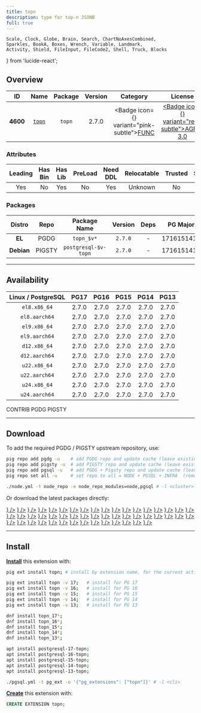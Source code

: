 ```yaml
---
title: topn
description: type for top-n JSONB
full: true
---
```


    Scale, Clock, Globe, Brain, Search, ChartNoAxesCombined,
    Sparkles, BookA, Boxes, Wrench, Variable, Landmark,
    Activity, Shield, FileInput, FileCode2, Shell, Truck, Blocks
} from 'lucide-react';

## Overview

| <TooltipIconButton tooltip="Extension unique identifier" side="top">ID</TooltipIconButton> | <TooltipIconButton tooltip="Extension name" side="top">Name</TooltipIconButton> | <TooltipIconButton tooltip="Package name for installation" side="top">Package</TooltipIconButton> | <TooltipIconButton tooltip="Latest available extension version" side="top">Version</TooltipIconButton> | <TooltipIconButton tooltip="Extension category" side="top">Category</TooltipIconButton> | <TooltipIconButton tooltip="Open source license" side="top">License</TooltipIconButton> | <TooltipIconButton tooltip="Programming language" side="top">Lang</TooltipIconButton> |
|:--------:|:--------:|:----------:|:--------------:|:---------------------------------------:|:------------------------------------------------------:|:----:|
| **4600** | [`topn`](https://github.com/citusdata/postgresql-topn) | `topn` | 2.7.0 | <Badge icon={<Variable />} variant="pink-subtle"><a href="/ext/func" className="no-underline">FUNC</a></Badge> | <a href="/ext/list/license#agpl-30" className="no-underline"><Badge icon={<Scale />} variant="red-subtle">AGPL-3.0</Badge></a> | <a href="/ext/list/lang#c"><Badge icon={<FileCode2 />} variant="blue-subtle">C</Badge></a> |

### Attributes

| <TooltipIconButton tooltip="The Primary Leading extension in the Package" side="top">Leading</TooltipIconButton> | <TooltipIconButton tooltip="Contains binary utils" side="top">Has Bin</TooltipIconButton> | <TooltipIconButton tooltip="Contains .so shared library files" side="top">Has Lib</TooltipIconButton> | <TooltipIconButton tooltip="Requires preloading via shared_preload_libraries" side="top">PreLoad</TooltipIconButton> | <TooltipIconButton tooltip="Requires CREATE EXTENSION DDL command" side="top">Need DDL</TooltipIconButton> | <TooltipIconButton tooltip="Can be installed in any schema" side="top">Relocatable</TooltipIconButton> | <TooltipIconButton tooltip="Can be created by non-superuser" side="top">Trusted</TooltipIconButton> | <TooltipIconButton tooltip="Schemas used by this extension" side="top">Schemas</TooltipIconButton> |
|:-------:|:-------:|:-------:|:-------:|:--------:|:-----------:|:-------:|:-------:|
| Yes | No | Yes | No | Yes | Unknown | No | - |

### Packages

| <TooltipIconButton tooltip="Linux distribution family, EL or Debian" side="top">Distro</TooltipIconButton> | <TooltipIconButton tooltip="Package repository" side="top">Repo</TooltipIconButton> | <TooltipIconButton tooltip="The RPM/DEB Package Name Pattern (replace $v with real pg major)" side="top">Package Name</TooltipIconButton> | <TooltipIconButton tooltip="Latest package version" side="top">Version</TooltipIconButton> | <TooltipIconButton tooltip="RPM/DEB Package dependencies" side="top">Deps</TooltipIconButton> | <TooltipIconButton tooltip="Available in these PostgreSQL Major Versions" side="top">PG Major</TooltipIconButton> |
|:----------:|:--------:|:------------------------:|:-----------:|:------------:|:------------------:|
|   **EL**   | <Badge variant="blue-subtle"><span className="font-bold">PGDG</span></Badge> | `topn_$v*` | `2.7.0` | - | <Badge variant="green-subtle">17</Badge><Badge variant="green-subtle">16</Badge><Badge variant="green-subtle">15</Badge><Badge variant="green-subtle">14</Badge><Badge variant="green-subtle">13</Badge> |
| **Debian** | <Badge variant="amber-subtle"><span className="font-bold">PIGSTY</span></Badge> | `postgresql-$v-topn` | `2.7.0` | - | <Badge variant="green-subtle">17</Badge><Badge variant="green-subtle">16</Badge><Badge variant="green-subtle">15</Badge><Badge variant="green-subtle">14</Badge><Badge variant="green-subtle">13</Badge> |



------

## Availability

| <TooltipIconButton tooltip="Linux Distro Arch / PostgreSQL Major Version" side="top">Linux / PostgreSQL </TooltipIconButton> | **PG17** | **PG16** | **PG15** | **PG14** | **PG13** |
|:-----:|:-----:|:-----:|:-----:|:-----:|:-----:|
| `el8.x86_64` | <Badge variant="blue-subtle">2.7.0</Badge> | <Badge variant="blue-subtle">2.7.0</Badge> | <Badge variant="blue-subtle">2.7.0</Badge> | <Badge variant="blue-subtle">2.7.0</Badge> | <Badge variant="blue-subtle">2.7.0</Badge> |
| `el8.aarch64` | <Badge variant="blue-subtle">2.7.0</Badge> | <Badge variant="blue-subtle">2.7.0</Badge> | <Badge variant="blue-subtle">2.7.0</Badge> | <Badge variant="blue-subtle">2.7.0</Badge> | <Badge variant="blue-subtle">2.7.0</Badge> |
| `el9.x86_64` | <Badge variant="blue-subtle">2.7.0</Badge> | <Badge variant="blue-subtle">2.7.0</Badge> | <Badge variant="blue-subtle">2.7.0</Badge> | <Badge variant="blue-subtle">2.7.0</Badge> | <Badge variant="blue-subtle">2.7.0</Badge> |
| `el9.aarch64` | <Badge variant="blue-subtle">2.7.0</Badge> | <Badge variant="blue-subtle">2.7.0</Badge> | <Badge variant="blue-subtle">2.7.0</Badge> | <Badge variant="blue-subtle">2.7.0</Badge> | <Badge variant="blue-subtle">2.7.0</Badge> |
| `d12.x86_64` | <Badge variant="amber-subtle">2.7.0</Badge> | <Badge variant="amber-subtle">2.7.0</Badge> | <Badge variant="amber-subtle">2.7.0</Badge> | <Badge variant="amber-subtle">2.7.0</Badge> | <Badge variant="amber-subtle">2.7.0</Badge> |
| `d12.aarch64` | <Badge variant="amber-subtle">2.7.0</Badge> | <Badge variant="amber-subtle">2.7.0</Badge> | <Badge variant="amber-subtle">2.7.0</Badge> | <Badge variant="amber-subtle">2.7.0</Badge> | <Badge variant="amber-subtle">2.7.0</Badge> |
| `u22.x86_64` | <Badge variant="amber-subtle">2.7.0</Badge> | <Badge variant="amber-subtle">2.7.0</Badge> | <Badge variant="amber-subtle">2.7.0</Badge> | <Badge variant="amber-subtle">2.7.0</Badge> | <Badge variant="amber-subtle">2.7.0</Badge> |
| `u22.aarch64` | <Badge variant="amber-subtle">2.7.0</Badge> | <Badge variant="amber-subtle">2.7.0</Badge> | <Badge variant="amber-subtle">2.7.0</Badge> | <Badge variant="amber-subtle">2.7.0</Badge> | <Badge variant="amber-subtle">2.7.0</Badge> |
| `u24.x86_64` | <Badge variant="amber-subtle">2.7.0</Badge> | <Badge variant="amber-subtle">2.7.0</Badge> | <Badge variant="amber-subtle">2.7.0</Badge> | <Badge variant="amber-subtle">2.7.0</Badge> | <Badge variant="amber-subtle">2.7.0</Badge> |
| `u24.aarch64` | <Badge variant="amber-subtle">2.7.0</Badge> | <Badge variant="amber-subtle">2.7.0</Badge> | <Badge variant="amber-subtle">2.7.0</Badge> | <Badge variant="amber-subtle">2.7.0</Badge> | <Badge variant="amber-subtle">2.7.0</Badge> |

<Badge variant="green-subtle"><span className="font-black">CONTRIB</span></Badge> <Badge variant="blue-subtle"><span className="font-black">PGDG</span></Badge> <Badge variant="amber-subtle"><span className="font-black">PIGSTY</span></Badge>

------

## Download

To add the required PGDG / PIGSTY upstream repository, use:

```bash tab="pig"
pig repo add pgdg -u    # add PGDG repo and update cache (leave existing repos)
pig repo add pigsty -u  # add PIGSTY repo and update cache (leave existing repos)
pig repo add pgsql -u   # add PGDG + Pigsty repo and update cache (leave existing repos)
pig repo set all -u     # set repo to all = NODE + PGSQL + INFRA  (remove existing repos)
```
```bash tab="pigsty"
./node.yml -t node_repo -e node_repo_modules=node,pgsql # -l <cluster>
```

Or download the latest packages directly:

<Files>
    <Folder name="el8.x86_64">
        <a href="https://download.postgresql.org/pub/repos/yum/17/redhat/rhel-8-x86_64/topn_17-2.7.0-1PGDG.rhel8.x86_64.rpm"><File name="topn_17-2.7.0-1PGDG.rhel8.x86_64.rpm" icon={<Package className="text-emerald-500" />} /></a>
        <a href="https://download.postgresql.org/pub/repos/yum/16/redhat/rhel-8-x86_64/topn_16-2.7.0-1PGDG.rhel8.x86_64.rpm"><File name="topn_16-2.7.0-1PGDG.rhel8.x86_64.rpm" icon={<Package className="text-emerald-500" />} /></a>
        <a href="https://download.postgresql.org/pub/repos/yum/15/redhat/rhel-8-x86_64/topn_15-2.7.0-1PGDG.rhel8.x86_64.rpm"><File name="topn_15-2.7.0-1PGDG.rhel8.x86_64.rpm" icon={<Package className="text-emerald-500" />} /></a>
        <a href="https://download.postgresql.org/pub/repos/yum/14/redhat/rhel-8-x86_64/topn_14-2.7.0-1PGDG.rhel8.x86_64.rpm"><File name="topn_14-2.7.0-1PGDG.rhel8.x86_64.rpm" icon={<Package className="text-emerald-500" />} /></a>
        <a href="https://download.postgresql.org/pub/repos/yum/13/redhat/rhel-8-x86_64/topn_13-2.7.0-1PGDG.rhel8.x86_64.rpm"><File name="topn_13-2.7.0-1PGDG.rhel8.x86_64.rpm" icon={<Package className="text-emerald-500" />} /></a>
    </Folder>
    <Folder name="el8.aarch64">
        <a href="https://download.postgresql.org/pub/repos/yum/17/redhat/rhel-8-aarch64/topn_17-2.7.0-1PGDG.rhel8.aarch64.rpm"><File name="topn_17-2.7.0-1PGDG.rhel8.aarch64.rpm" icon={<Package className="text-orange-500" />} /></a>
        <a href="https://download.postgresql.org/pub/repos/yum/16/redhat/rhel-8-aarch64/topn_16-2.7.0-1PGDG.rhel8.aarch64.rpm"><File name="topn_16-2.7.0-1PGDG.rhel8.aarch64.rpm" icon={<Package className="text-orange-500" />} /></a>
        <a href="https://download.postgresql.org/pub/repos/yum/15/redhat/rhel-8-aarch64/topn_15-2.7.0-1PGDG.rhel8.aarch64.rpm"><File name="topn_15-2.7.0-1PGDG.rhel8.aarch64.rpm" icon={<Package className="text-orange-500" />} /></a>
        <a href="https://download.postgresql.org/pub/repos/yum/14/redhat/rhel-8-aarch64/topn_14-2.7.0-1PGDG.rhel8.aarch64.rpm"><File name="topn_14-2.7.0-1PGDG.rhel8.aarch64.rpm" icon={<Package className="text-orange-500" />} /></a>
        <a href="https://download.postgresql.org/pub/repos/yum/13/redhat/rhel-8-aarch64/topn_13-2.7.0-1PGDG.rhel8.aarch64.rpm"><File name="topn_13-2.7.0-1PGDG.rhel8.aarch64.rpm" icon={<Package className="text-orange-500" />} /></a>
    </Folder>
    <Folder name="el9.x86_64">
        <a href="https://download.postgresql.org/pub/repos/yum/17/redhat/rhel-9-x86_64/topn_17-2.7.0-1PGDG.rhel9.x86_64.rpm"><File name="topn_17-2.7.0-1PGDG.rhel9.x86_64.rpm" icon={<Package className="text-emerald-500" />} /></a>
        <a href="https://download.postgresql.org/pub/repos/yum/16/redhat/rhel-9-x86_64/topn_16-2.7.0-1PGDG.rhel9.x86_64.rpm"><File name="topn_16-2.7.0-1PGDG.rhel9.x86_64.rpm" icon={<Package className="text-emerald-500" />} /></a>
        <a href="https://download.postgresql.org/pub/repos/yum/15/redhat/rhel-9-x86_64/topn_15-2.7.0-1PGDG.rhel9.x86_64.rpm"><File name="topn_15-2.7.0-1PGDG.rhel9.x86_64.rpm" icon={<Package className="text-emerald-500" />} /></a>
        <a href="https://download.postgresql.org/pub/repos/yum/14/redhat/rhel-9-x86_64/topn_14-2.7.0-1PGDG.rhel9.x86_64.rpm"><File name="topn_14-2.7.0-1PGDG.rhel9.x86_64.rpm" icon={<Package className="text-emerald-500" />} /></a>
        <a href="https://download.postgresql.org/pub/repos/yum/13/redhat/rhel-9-x86_64/topn_13-2.7.0-1PGDG.rhel9.x86_64.rpm"><File name="topn_13-2.7.0-1PGDG.rhel9.x86_64.rpm" icon={<Package className="text-emerald-500" />} /></a>
    </Folder>
    <Folder name="el9.aarch64">
        <a href="https://download.postgresql.org/pub/repos/yum/17/redhat/rhel-9-aarch64/topn_17-2.7.0-1PGDG.rhel9.aarch64.rpm"><File name="topn_17-2.7.0-1PGDG.rhel9.aarch64.rpm" icon={<Package className="text-orange-500" />} /></a>
        <a href="https://download.postgresql.org/pub/repos/yum/16/redhat/rhel-9-aarch64/topn_16-2.7.0-1PGDG.rhel9.aarch64.rpm"><File name="topn_16-2.7.0-1PGDG.rhel9.aarch64.rpm" icon={<Package className="text-orange-500" />} /></a>
        <a href="https://download.postgresql.org/pub/repos/yum/15/redhat/rhel-9-aarch64/topn_15-2.7.0-1PGDG.rhel9.aarch64.rpm"><File name="topn_15-2.7.0-1PGDG.rhel9.aarch64.rpm" icon={<Package className="text-orange-500" />} /></a>
        <a href="https://download.postgresql.org/pub/repos/yum/14/redhat/rhel-9-aarch64/topn_14-2.7.0-1PGDG.rhel9.aarch64.rpm"><File name="topn_14-2.7.0-1PGDG.rhel9.aarch64.rpm" icon={<Package className="text-orange-500" />} /></a>
        <a href="https://download.postgresql.org/pub/repos/yum/13/redhat/rhel-9-aarch64/topn_13-2.7.0-1PGDG.rhel9.aarch64.rpm"><File name="topn_13-2.7.0-1PGDG.rhel9.aarch64.rpm" icon={<Package className="text-orange-500" />} /></a>
    </Folder>
    <Folder name="d12.x86_64">
        <a href="https://repo.pigsty.io/apt/pgsql/bookworm/pool/main/t/topn/postgresql-17-topn_2.7.0-1PIGSTY~bookworm_amd64.deb"><File name="postgresql-17-topn_2.7.0-1PIGSTY~bookworm_amd64.deb" icon={<Box className="text-emerald-500" />} /></a>
        <a href="https://repo.pigsty.io/apt/pgsql/bookworm/pool/main/t/topn/postgresql-16-topn_2.7.0-1PIGSTY~bookworm_amd64.deb"><File name="postgresql-16-topn_2.7.0-1PIGSTY~bookworm_amd64.deb" icon={<Box className="text-emerald-500" />} /></a>
        <a href="https://repo.pigsty.io/apt/pgsql/bookworm/pool/main/t/topn/postgresql-15-topn_2.7.0-1PIGSTY~bookworm_amd64.deb"><File name="postgresql-15-topn_2.7.0-1PIGSTY~bookworm_amd64.deb" icon={<Box className="text-emerald-500" />} /></a>
        <a href="https://repo.pigsty.io/apt/pgsql/bookworm/pool/main/t/topn/postgresql-14-topn_2.7.0-1PIGSTY~bookworm_amd64.deb"><File name="postgresql-14-topn_2.7.0-1PIGSTY~bookworm_amd64.deb" icon={<Box className="text-emerald-500" />} /></a>
        <a href="https://repo.pigsty.io/apt/pgsql/bookworm/pool/main/t/topn/postgresql-13-topn_2.7.0-1PIGSTY~bookworm_amd64.deb"><File name="postgresql-13-topn_2.7.0-1PIGSTY~bookworm_amd64.deb" icon={<Box className="text-emerald-500" />} /></a>
    </Folder>
    <Folder name="d12.aarch64">
        <a href="https://repo.pigsty.io/apt/pgsql/bookworm/pool/main/t/topn/postgresql-17-topn_2.7.0-1PIGSTY~bookworm_arm64.deb"><File name="postgresql-17-topn_2.7.0-1PIGSTY~bookworm_arm64.deb" icon={<Box className="text-orange-500" />} /></a>
        <a href="https://repo.pigsty.io/apt/pgsql/bookworm/pool/main/t/topn/postgresql-16-topn_2.7.0-1PIGSTY~bookworm_arm64.deb"><File name="postgresql-16-topn_2.7.0-1PIGSTY~bookworm_arm64.deb" icon={<Box className="text-orange-500" />} /></a>
        <a href="https://repo.pigsty.io/apt/pgsql/bookworm/pool/main/t/topn/postgresql-15-topn_2.7.0-1PIGSTY~bookworm_arm64.deb"><File name="postgresql-15-topn_2.7.0-1PIGSTY~bookworm_arm64.deb" icon={<Box className="text-orange-500" />} /></a>
        <a href="https://repo.pigsty.io/apt/pgsql/bookworm/pool/main/t/topn/postgresql-14-topn_2.7.0-1PIGSTY~bookworm_arm64.deb"><File name="postgresql-14-topn_2.7.0-1PIGSTY~bookworm_arm64.deb" icon={<Box className="text-orange-500" />} /></a>
        <a href="https://repo.pigsty.io/apt/pgsql/bookworm/pool/main/t/topn/postgresql-13-topn_2.7.0-1PIGSTY~bookworm_arm64.deb"><File name="postgresql-13-topn_2.7.0-1PIGSTY~bookworm_arm64.deb" icon={<Box className="text-orange-500" />} /></a>
    </Folder>
    <Folder name="u22.x86_64">
        <a href="https://repo.pigsty.io/apt/pgsql/jammy/pool/main/t/topn/postgresql-17-topn_2.7.0-1PIGSTY~jammy_amd64.deb"><File name="postgresql-17-topn_2.7.0-1PIGSTY~jammy_amd64.deb" icon={<Box className="text-emerald-500" />} /></a>
        <a href="https://repo.pigsty.io/apt/pgsql/jammy/pool/main/t/topn/postgresql-16-topn_2.7.0-1PIGSTY~jammy_amd64.deb"><File name="postgresql-16-topn_2.7.0-1PIGSTY~jammy_amd64.deb" icon={<Box className="text-emerald-500" />} /></a>
        <a href="https://repo.pigsty.io/apt/pgsql/jammy/pool/main/t/topn/postgresql-15-topn_2.7.0-1PIGSTY~jammy_amd64.deb"><File name="postgresql-15-topn_2.7.0-1PIGSTY~jammy_amd64.deb" icon={<Box className="text-emerald-500" />} /></a>
        <a href="https://repo.pigsty.io/apt/pgsql/jammy/pool/main/t/topn/postgresql-14-topn_2.7.0-1PIGSTY~jammy_amd64.deb"><File name="postgresql-14-topn_2.7.0-1PIGSTY~jammy_amd64.deb" icon={<Box className="text-emerald-500" />} /></a>
        <a href="https://repo.pigsty.io/apt/pgsql/jammy/pool/main/t/topn/postgresql-13-topn_2.7.0-1PIGSTY~jammy_amd64.deb"><File name="postgresql-13-topn_2.7.0-1PIGSTY~jammy_amd64.deb" icon={<Box className="text-emerald-500" />} /></a>
    </Folder>
    <Folder name="u22.aarch64">
        <a href="https://repo.pigsty.io/apt/pgsql/jammy/pool/main/t/topn/postgresql-17-topn_2.7.0-1PIGSTY~jammy_arm64.deb"><File name="postgresql-17-topn_2.7.0-1PIGSTY~jammy_arm64.deb" icon={<Box className="text-orange-500" />} /></a>
        <a href="https://repo.pigsty.io/apt/pgsql/jammy/pool/main/t/topn/postgresql-16-topn_2.7.0-1PIGSTY~jammy_arm64.deb"><File name="postgresql-16-topn_2.7.0-1PIGSTY~jammy_arm64.deb" icon={<Box className="text-orange-500" />} /></a>
        <a href="https://repo.pigsty.io/apt/pgsql/jammy/pool/main/t/topn/postgresql-15-topn_2.7.0-1PIGSTY~jammy_arm64.deb"><File name="postgresql-15-topn_2.7.0-1PIGSTY~jammy_arm64.deb" icon={<Box className="text-orange-500" />} /></a>
        <a href="https://repo.pigsty.io/apt/pgsql/jammy/pool/main/t/topn/postgresql-14-topn_2.7.0-1PIGSTY~jammy_arm64.deb"><File name="postgresql-14-topn_2.7.0-1PIGSTY~jammy_arm64.deb" icon={<Box className="text-orange-500" />} /></a>
        <a href="https://repo.pigsty.io/apt/pgsql/jammy/pool/main/t/topn/postgresql-13-topn_2.7.0-1PIGSTY~jammy_arm64.deb"><File name="postgresql-13-topn_2.7.0-1PIGSTY~jammy_arm64.deb" icon={<Box className="text-orange-500" />} /></a>
    </Folder>
    <Folder name="u24.x86_64">
        <a href="https://repo.pigsty.io/apt/pgsql/noble/pool/main/t/topn/postgresql-17-topn_2.7.0-1PIGSTY~noble_amd64.deb"><File name="postgresql-17-topn_2.7.0-1PIGSTY~noble_amd64.deb" icon={<Box className="text-emerald-500" />} /></a>
        <a href="https://repo.pigsty.io/apt/pgsql/noble/pool/main/t/topn/postgresql-16-topn_2.7.0-1PIGSTY~noble_amd64.deb"><File name="postgresql-16-topn_2.7.0-1PIGSTY~noble_amd64.deb" icon={<Box className="text-emerald-500" />} /></a>
        <a href="https://repo.pigsty.io/apt/pgsql/noble/pool/main/t/topn/postgresql-15-topn_2.7.0-1PIGSTY~noble_amd64.deb"><File name="postgresql-15-topn_2.7.0-1PIGSTY~noble_amd64.deb" icon={<Box className="text-emerald-500" />} /></a>
        <a href="https://repo.pigsty.io/apt/pgsql/noble/pool/main/t/topn/postgresql-14-topn_2.7.0-1PIGSTY~noble_amd64.deb"><File name="postgresql-14-topn_2.7.0-1PIGSTY~noble_amd64.deb" icon={<Box className="text-emerald-500" />} /></a>
        <a href="https://repo.pigsty.io/apt/pgsql/noble/pool/main/t/topn/postgresql-13-topn_2.7.0-1PIGSTY~noble_amd64.deb"><File name="postgresql-13-topn_2.7.0-1PIGSTY~noble_amd64.deb" icon={<Box className="text-emerald-500" />} /></a>
    </Folder>
    <Folder name="u24.aarch64">
        <a href="https://repo.pigsty.io/apt/pgsql/noble/pool/main/t/topn/postgresql-17-topn_2.7.0-1PIGSTY~noble_arm64.deb"><File name="postgresql-17-topn_2.7.0-1PIGSTY~noble_arm64.deb" icon={<Box className="text-orange-500" />} /></a>
        <a href="https://repo.pigsty.io/apt/pgsql/noble/pool/main/t/topn/postgresql-16-topn_2.7.0-1PIGSTY~noble_arm64.deb"><File name="postgresql-16-topn_2.7.0-1PIGSTY~noble_arm64.deb" icon={<Box className="text-orange-500" />} /></a>
        <a href="https://repo.pigsty.io/apt/pgsql/noble/pool/main/t/topn/postgresql-15-topn_2.7.0-1PIGSTY~noble_arm64.deb"><File name="postgresql-15-topn_2.7.0-1PIGSTY~noble_arm64.deb" icon={<Box className="text-orange-500" />} /></a>
        <a href="https://repo.pigsty.io/apt/pgsql/noble/pool/main/t/topn/postgresql-14-topn_2.7.0-1PIGSTY~noble_arm64.deb"><File name="postgresql-14-topn_2.7.0-1PIGSTY~noble_arm64.deb" icon={<Box className="text-orange-500" />} /></a>
        <a href="https://repo.pigsty.io/apt/pgsql/noble/pool/main/t/topn/postgresql-13-topn_2.7.0-1PIGSTY~noble_arm64.deb"><File name="postgresql-13-topn_2.7.0-1PIGSTY~noble_arm64.deb" icon={<Box className="text-orange-500" />} /></a>
    </Folder>
</Files>

------

## Install

[**Install**](/docs/pgsql/extension/install) this extension with:

```bash tab="pig"
pig ext install topn; # install by extension name, for the current active PG version

pig ext install topn -v 17;   # install for PG 17
pig ext install topn -v 16;   # install for PG 16
pig ext install topn -v 15;   # install for PG 15
pig ext install topn -v 14;   # install for PG 14
pig ext install topn -v 13;   # install for PG 13
```
```bash tab="yum" 
dnf install topn_17*;
dnf install topn_16*;
dnf install topn_15*;
dnf install topn_14*;
dnf install topn_13*;
```
```bash tab="apt" 
apt install postgresql-17-topn;
apt install postgresql-16-topn;
apt install postgresql-15-topn;
apt install postgresql-14-topn;
apt install postgresql-13-topn;
```
```bash tab="ansible"
./pgsql.yml -t pg_ext -e '{"pg_extensions": ["topn"]}' # -l <cls>
```

[**Create**](/docs/pgsql/extension/create) this extension with:

```sql
CREATE EXTENSION topn;
```


